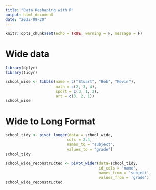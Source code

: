 ```yaml
---
title: "Data Reshaping with R"
output: html_document
date: "2022-09-20"
---
```


```r
knitr::opts_chunk$set(echo = TRUE, warning = F, message = F)
```


# Wide data

```r
library(dplyr)
library(tidyr)

school_wide <- tibble(name = c("Stuart", "Bob", "Kevin"),
                      math = c(2, 3, 4),
                      sport = c(3, 1, 2),
                      art = c(3, 2, 1))
school_wide
```
# Wide to Long Format

```r
school_tidy <- pivot_longer(data = school_wide,
                           cols = 2:4, 
                           names_to = "subject", 
                           values_to = "grade")
school_tidy
```


```r
school_wide_reconstructed <- pivot_wider(data=school_tidy, 
                                         id_cols = 'name', 
                                         names_from = 'subject', 
                                         values_from = 'grade')
school_wide_reconstructed
```

